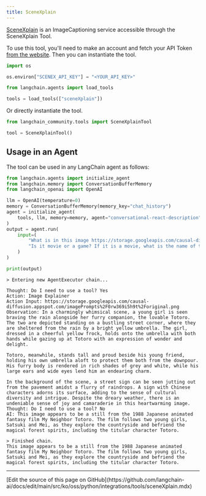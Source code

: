 ```yaml
---
title: SceneXplain
---
```


[SceneXplain](https://scenex.jina.ai/) is an ImageCaptioning service accessible through the SceneXplain Tool.

To use this tool, you'll need to make an account and fetch your API Token [from the website](https://scenex.jina.ai/api). Then you can instantiate the tool.

```python
import os

os.environ["SCENEX_API_KEY"] = "<YOUR_API_KEY>"
```

```python
from langchain.agents import load_tools

tools = load_tools(["sceneXplain"])
```

Or directly instantiate the tool.

```python
from langchain_community.tools import SceneXplainTool

tool = SceneXplainTool()
```

## Usage in an Agent

The tool can be used in any LangChain agent as follows:

```python
from langchain.agents import initialize_agent
from langchain.memory import ConversationBufferMemory
from langchain_openai import OpenAI

llm = OpenAI(temperature=0)
memory = ConversationBufferMemory(memory_key="chat_history")
agent = initialize_agent(
    tools, llm, memory=memory, agent="conversational-react-description", verbose=True
)
output = agent.run(
    input=(
        "What is in this image https://storage.googleapis.com/causal-diffusion.appspot.com/imagePrompts%2F0rw369i5h9t%2Foriginal.png. "
        "Is it movie or a game? If it is a movie, what is the name of the movie?"
    )
)

print(output)
```

```output
> Entering new AgentExecutor chain...

Thought: Do I need to use a tool? Yes
Action: Image Explainer
Action Input: https://storage.googleapis.com/causal-diffusion.appspot.com/imagePrompts%2F0rw369i5h9t%2Foriginal.png
Observation: In a charmingly whimsical scene, a young girl is seen braving the rain alongside her furry companion, the lovable Totoro. The two are depicted standing on a bustling street corner, where they are sheltered from the rain by a bright yellow umbrella. The girl, dressed in a cheerful yellow frock, holds onto the umbrella with both hands while gazing up at Totoro with an expression of wonder and delight.

Totoro, meanwhile, stands tall and proud beside his young friend, holding his own umbrella aloft to protect them both from the downpour. His furry body is rendered in rich shades of grey and white, while his large ears and wide eyes lend him an endearing charm.

In the background of the scene, a street sign can be seen jutting out from the pavement amidst a flurry of raindrops. A sign with Chinese characters adorns its surface, adding to the sense of cultural diversity and intrigue. Despite the dreary weather, there is an undeniable sense of joy and camaraderie in this heartwarming image.
Thought: Do I need to use a tool? No
AI: This image appears to be a still from the 1988 Japanese animated fantasy film My Neighbor Totoro. The film follows two young girls, Satsuki and Mei, as they explore the countryside and befriend the magical forest spirits, including the titular character Totoro.

> Finished chain.
This image appears to be a still from the 1988 Japanese animated fantasy film My Neighbor Totoro. The film follows two young girls, Satsuki and Mei, as they explore the countryside and befriend the magical forest spirits, including the titular character Totoro.
```

---

<Callout icon="pen-to-square" iconType="regular">
  [Edit the source of this page on GitHub](https://github.com/langchain-ai/docs/edit/main/src/ko/oss/python/integrations/tools/sceneXplain.mdx)
</Callout>
